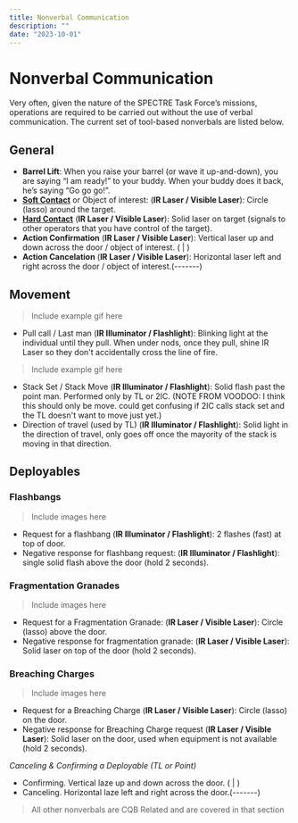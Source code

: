 ```yaml
---
title: Nonverbal Communication
description: ""
date: "2023-10-01"
---
```


# Nonverbal Communication
Very often, given the nature of the SPECTRE Task Force’s missions, operations are required to be carried out without the use of verbal communication. The current set of tool-based nonverbals are listed below. 

## General
- **Barrel Lift**: When you raise your barrel (or wave it up-and-down), you are saying “I am ready!” to your buddy. When your buddy does it back, he’s saying “Go go go!”.
- [**Soft Contact**](/docs/section-maneuvers/reaction-to-contact#types-of-contact) or Object of interest: (**IR Laser / Visible Laser**): Circle (lasso) around the target.
- [**Hard Contact**](/docs/section-maneuvers/reaction-to-contact#types-of-contact) (**IR Laser / Visible Laser**): Solid laser on target (signals to other operators that you have control of the target).
- **Action Confirmation** (**IR Laser / Visible Laser**): Vertical laser up and down across the door / object of interest. ( | )
- **Action Cancelation** (**IR Laser / Visible Laser**): Horizontal laser left and right across the door / object of interest.(-------)

## Movement
> Include example gif here
- Pull call / Last man (**IR Illuminator / Flashlight**): Blinking light at the individual until they pull. When under nods, once they pull, shine IR Laser so they don't accidentally cross the line of fire. 
> Include example gif here
- Stack Set / Stack Move (**IR Illuminator / Flashlight**): Solid flash past the point man. Performed only by TL or 2IC. (NOTE FROM VOODOO: I think this should only be move. could get confusing if 2IC calls stack set and the TL doesn't want to move just yet.)  
- Direction of travel (used by TL) (**IR Illuminator / Flashlight**): Solid light in the direction of travel, only goes off once the mayority of the stack is moving in that direction.

## Deployables

### Flashbangs
> Include images here
- Request for a flashbang (**IR Illuminator / Flashlight**): 2 flashes (fast) at top of door.
- Negative response for flashbang request: (**IR Illuminator / Flashlight**): single solid flash above the door (hold 2 seconds).

### Fragmentation Granades
> Include images here
- Request for a Fragmentation Granade: (**IR Laser / Visible Laser**): Circle (lasso) above the door.
- Negative response for fragmentation granade: (**IR Laser / Visible Laser**): Solid laser on top of the door (hold 2 seconds).

### Breaching Charges
> Include images here
- Request for a Breaching Charge (**IR Laser / Visible Laser**): Circle (lasso) on the door.
- Negative response for Breaching Charge request (**IR Laser / Visible Laser**): Solid laser on the door, used when equipment is not available (hold 2 seconds).

_Canceling & Confirming a Deployable (TL or Point)_

- Confirming. Vertical laze up and down across the door. ( | )
- Canceling. Horizontal laze left and right across the door.(-------)

> All other nonverbals are CQB Related and are covered in that section
